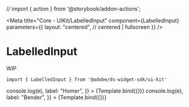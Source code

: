 // import { action } from '@storybook/addon-actions';

<Meta
    title="Core - UIKit/LabelledInput"
    component={LabelledInput}
    parameters={{
        layout: "centered", // centered | fullscreen
    }}
/>


# LabelledInput

WIP

```
import { LabelledInput } from '@adobe/ds-widget-sdk/ui-kit'
```

<Canvas>
    <Story
        name="Radio"
        args={{
            name: "Homer",
            type: "radio",
            checked: true,
            onChange: e => console.log(e),
            label: "Homer",
        }}
    >
        {Template.bind({})}
    </Story>
    <Story
        name="Checkbox"
        args={{
            name: "Bender",
            type: "checkbox",
            checked: false,
            onChange: e => console.log(e),
            label: "Bender",
        }}
    >
        {Template.bind({})}
    </Story>
</Canvas>
